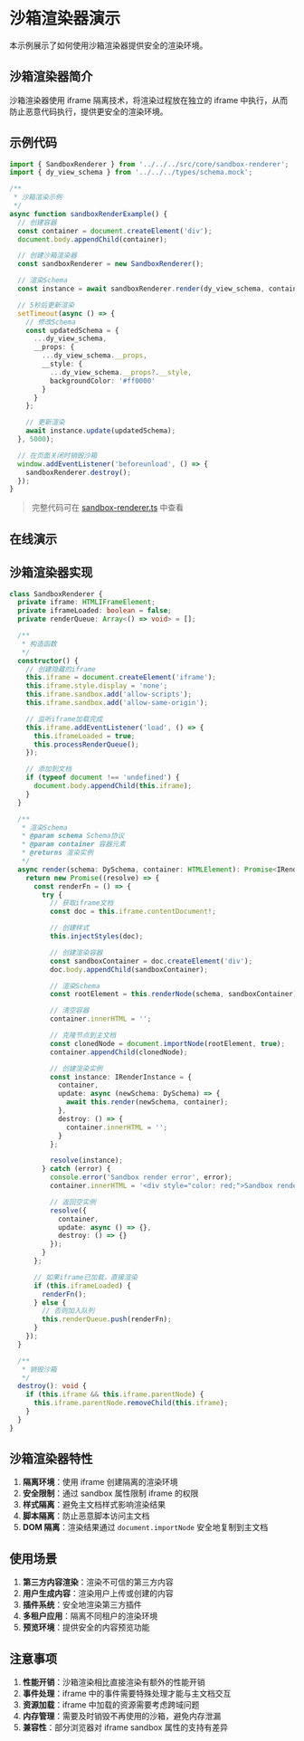 # 沙箱渲染器演示

本示例展示了如何使用沙箱渲染器提供安全的渲染环境。

## 沙箱渲染器简介

沙箱渲染器使用 iframe 隔离技术，将渲染过程放在独立的 iframe 中执行，从而防止恶意代码执行，提供更安全的渲染环境。

## 示例代码


```typescript
import { SandboxRenderer } from '../../../src/core/sandbox-renderer';
import { dy_view_schema } from '../../../types/schema.mock';

/**
 * 沙箱渲染示例
 */
async function sandboxRenderExample() {
  // 创建容器
  const container = document.createElement('div');
  document.body.appendChild(container);

  // 创建沙箱渲染器
  const sandboxRenderer = new SandboxRenderer();

  // 渲染Schema
  const instance = await sandboxRenderer.render(dy_view_schema, container);

  // 5秒后更新渲染
  setTimeout(async () => {
    // 修改Schema
    const updatedSchema = {
      ...dy_view_schema,
      __props: {
        ...dy_view_schema.__props,
        __style: {
          ...dy_view_schema.__props?.__style,
          backgroundColor: '#ff0000'
        }
      }
    };

    // 更新渲染
    await instance.update(updatedSchema);
  }, 5000);

  // 在页面关闭时销毁沙箱
  window.addEventListener('beforeunload', () => {
    sandboxRenderer.destroy();
  });
}
```

> 完整代码可在 [sandbox-renderer.ts](./code/sandbox-renderer.ts) 中查看

## 在线演示

<DemoBlock>
  <SandboxDemo />
</DemoBlock>

## 沙箱渲染器实现

```typescript
class SandboxRenderer {
  private iframe: HTMLIFrameElement;
  private iframeLoaded: boolean = false;
  private renderQueue: Array<() => void> = [];

  /**
   * 构造函数
   */
  constructor() {
    // 创建隐藏的iframe
    this.iframe = document.createElement('iframe');
    this.iframe.style.display = 'none';
    this.iframe.sandbox.add('allow-scripts');
    this.iframe.sandbox.add('allow-same-origin');

    // 监听iframe加载完成
    this.iframe.addEventListener('load', () => {
      this.iframeLoaded = true;
      this.processRenderQueue();
    });

    // 添加到文档
    if (typeof document !== 'undefined') {
      document.body.appendChild(this.iframe);
    }
  }

  /**
   * 渲染Schema
   * @param schema Schema协议
   * @param container 容器元素
   * @returns 渲染实例
   */
  async render(schema: DySchema, container: HTMLElement): Promise<IRenderInstance> {
    return new Promise((resolve) => {
      const renderFn = () => {
        try {
          // 获取iframe文档
          const doc = this.iframe.contentDocument!;

          // 创建样式
          this.injectStyles(doc);

          // 创建渲染容器
          const sandboxContainer = doc.createElement('div');
          doc.body.appendChild(sandboxContainer);

          // 渲染Schema
          const rootElement = this.renderNode(schema, sandboxContainer);

          // 清空容器
          container.innerHTML = '';

          // 克隆节点到主文档
          const clonedNode = document.importNode(rootElement, true);
          container.appendChild(clonedNode);

          // 创建渲染实例
          const instance: IRenderInstance = {
            container,
            update: async (newSchema: DySchema) => {
              await this.render(newSchema, container);
            },
            destroy: () => {
              container.innerHTML = '';
            }
          };

          resolve(instance);
        } catch (error) {
          console.error('Sandbox render error', error);
          container.innerHTML = '<div style="color: red;">Sandbox rendering failed</div>';

          // 返回空实例
          resolve({
            container,
            update: async () => {},
            destroy: () => {}
          });
        }
      };

      // 如果iframe已加载，直接渲染
      if (this.iframeLoaded) {
        renderFn();
      } else {
        // 否则加入队列
        this.renderQueue.push(renderFn);
      }
    });
  }

  /**
   * 销毁沙箱
   */
  destroy(): void {
    if (this.iframe && this.iframe.parentNode) {
      this.iframe.parentNode.removeChild(this.iframe);
    }
  }
}
```

## 沙箱渲染器特性

1. **隔离环境**：使用 iframe 创建隔离的渲染环境
2. **安全限制**：通过 sandbox 属性限制 iframe 的权限
3. **样式隔离**：避免主文档样式影响渲染结果
4. **脚本隔离**：防止恶意脚本访问主文档
5. **DOM 隔离**：渲染结果通过 `document.importNode` 安全地复制到主文档

## 使用场景

1. **第三方内容渲染**：渲染不可信的第三方内容
2. **用户生成内容**：渲染用户上传或创建的内容
3. **插件系统**：安全地渲染第三方插件
4. **多租户应用**：隔离不同租户的渲染环境
5. **预览环境**：提供安全的内容预览功能

## 注意事项

1. **性能开销**：沙箱渲染相比直接渲染有额外的性能开销
2. **事件处理**：iframe 中的事件需要特殊处理才能与主文档交互
3. **资源加载**：iframe 中加载的资源需要考虑跨域问题
4. **内存管理**：需要及时销毁不再使用的沙箱，避免内存泄漏
5. **兼容性**：部分浏览器对 iframe sandbox 属性的支持有差异
